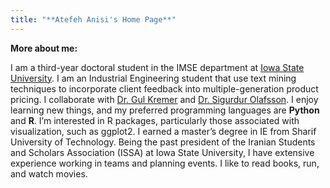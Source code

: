 ---
title: "**Atefeh Anisi's Home Page**"
---

**More about me:**

I am a third-year doctoral student in the IMSE department at [Iowa State University](https://www.iastate.edu/). I am an Industrial Engineering student that use text mining techniques to incorporate client feedback into multiple-generation product pricing.
I collaborate with [Dr. Gul Kremer](https://www.imse.iastate.edu/directory/gul-kremer/) and [Dr. Sigurdur Olafsson](https://www.imse.iastate.edu/directory/profile/olafsson/).
I enjoy learning new things, and my preferred programming languages are **Python** and **R**. I'm interested in R packages, particularly those associated with visualization, such as ggplot2.
I earned a master's degree in IE from Sharif University of Technology. Being the past president of the Iranian Students and Scholars Association (ISSA) at Iowa State University, I have extensive experience working in teams and planning events.
I like to read books, run, and watch movies.